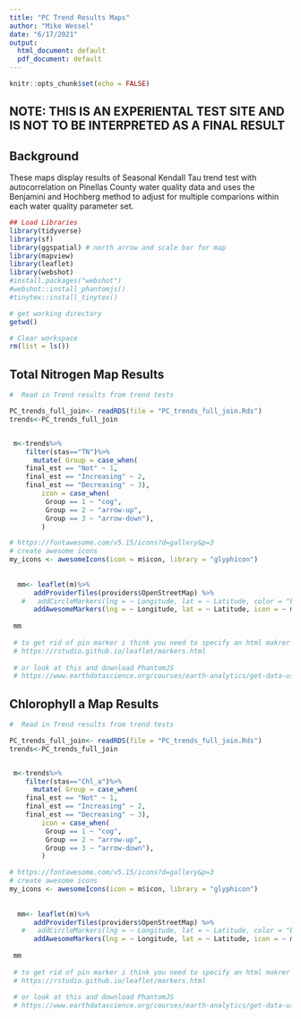 ```yaml
---
title: "PC Trend Results Maps"
author: "Mike Wessel"
date: "6/17/2021"
output:
  html_document: default
  pdf_document: default
---
```



```r
knitr::opts_chunk$set(echo = FALSE)
```

## NOTE: THIS IS AN EXPERIENTAL TEST SITE AND IS NOT TO BE INTERPRETED AS A FINAL RESULT

## Background

These maps display results of Seasonal Kendall Tau trend test with autocorrelation on Pinellas County water quality data and uses the Benjamini and Hochberg method to adjust for multiple comparions within each water quality parameter set. 
```r
## Load Libraries
library(tidyverse)
library(sf)
library(ggspatial) # north arrow and scale bar for map
library(mapview)
library(leaflet)
library(webshot)
#install.packages("webshot")
#webshot::install_phantomjs()
#tinytex::install_tinytex()


```



```r
# get working directory
getwd() 

# Clear workspace 
rm(list = ls())
```
## Total Nitrogen Map Results

```r
#  Read in Trend results from trend tests

PC_trends_full_join<- readRDS(file = "PC_trends_full_join.Rds")
trends<-PC_trends_full_join  


 m<-trends%>%
    filter(stas=="TN")%>%
      mutate( Group = case_when(
    final_est == "Not" ~ 1,
    final_est == "Increasing" ~ 2,
    final_est == "Decreasing" ~ 3),
        icon = case_when(
         Group == 1 ~ "cog",
         Group == 2 ~ "arrow-up",
         Group == 3 ~ "arrow-down"),
        )

# https://fontawesome.com/v5.15/icons?d=gallery&p=3
# create awesome icons
my_icons <- awesomeIcons(icon = m$icon, library = "glyphicon")
 
 
  mm<- leaflet(m)%>%
      addProviderTiles(providers$OpenStreetMap) %>%
   #   addCircleMarkers(lng = ~ Longitude, lat = ~ Latitude, color = "blue", fillColor = "blue", opacity = 0.5, radius = 15, fillOpacity = 0.5) %>% 
      addAwesomeMarkers(lng = ~ Longitude, lat = ~ Latitude, icon = ~ my_icons[Group],            popup=~as.character(grand_med),label = ~as.character(grand_med) )
     
 mm
 
 # to get rid of pin marker i think you need to specify an html makrer
 # https://rstudio.github.io/leaflet/markers.html
 
 # or look at this and download PhantomJS
 # https://www.earthdatascience.org/courses/earth-analytics/get-data-using-apis/leaflet-r/

```
 
 
## Chlorophyll a Map Results

```r
#  Read in Trend results from trend tests

PC_trends_full_join<- readRDS(file = "PC_trends_full_join.Rds")
trends<-PC_trends_full_join  


 m<-trends%>%
    filter(stas=="Chl_a")%>%
      mutate( Group = case_when(
    final_est == "Not" ~ 1,
    final_est == "Increasing" ~ 2,
    final_est == "Decreasing" ~ 3),
        icon = case_when(
         Group == 1 ~ "cog",
         Group == 2 ~ "arrow-up",
         Group == 3 ~ "arrow-down"),
        )

# https://fontawesome.com/v5.15/icons?d=gallery&p=3
# create awesome icons
my_icons <- awesomeIcons(icon = m$icon, library = "glyphicon")
 
 
  mm<- leaflet(m)%>%
      addProviderTiles(providers$OpenStreetMap) %>%
   #   addCircleMarkers(lng = ~ Longitude, lat = ~ Latitude, color = "blue", fillColor = "blue", opacity = 0.5, radius = 15, fillOpacity = 0.5) %>% 
      addAwesomeMarkers(lng = ~ Longitude, lat = ~ Latitude, icon = ~ my_icons[Group],            popup=~as.character(grand_med),label = ~as.character(grand_med) )
     
 mm
 
 # to get rid of pin marker i think you need to specify an html makrer
 # https://rstudio.github.io/leaflet/markers.html
 
 # or look at this and download PhantomJS
 # https://www.earthdatascience.org/courses/earth-analytics/get-data-using-apis/leaflet-r/

```